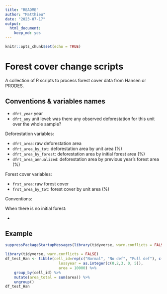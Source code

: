 ```yaml
---
title: "README"
author: "Matthieu"
date: "2023-07-17"
output:
  html_document:
    keep_md: yes
---
```


```r
knitr::opts_chunk$set(echo = TRUE)
```

# Forest cover change scripts 

A collection of R scripts to process forest cover data from Hansen or PRODES.

## Conventions & variables names

- `dfrt_year` year
- `dfrt_any` unit level: was there any observed deforestation for this unit over the whole sample?

Deforestation variables:

- `dfrt_area`: raw deforestation area
- `dfrt_area_by_tot`: deforestation area by unit area (%)
- `dfrt_area_by_forest`: deforestation area by initial forest area (%)
- `dfrt_area_annualized`: deforestation area by previous year's forest area (%)

Forest cover variables:

- `frst_area`: raw forest cover
- `frst_area_by_tot`: forest cover by unit area (%)


Conventions:

When there is no initial forest:

 -


## Example

```r
suppressPackageStartupMessages(library(tidyverse, warn.conflicts = FALSE))
```


```r
library(tidyverse, warn.conflicts = FALSE)
df_test_Han <- tibble(cell_id=rep(c("Normal", "No def", "Full def"), c(3,1, 1)),
                        lossyear = as.integer(c(0,2,3, 0, 5)),
                        area = 10000) %>%   
    group_by(cell_id) %>%
    mutate(area_total = sum(area)) %>%
    ungroup()
df_test_Han
```